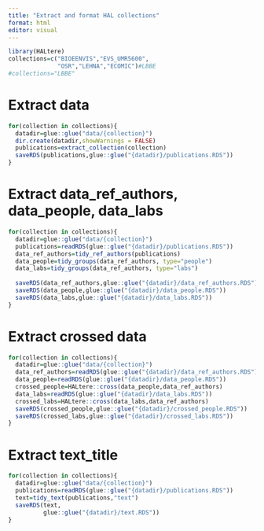 ```yaml
---
title: "Extract and format HAL collections"
format: html
editor: visual
---
```


```r
library(HALtere)
collections=c("BIOEENVIS","EVS_UMR5600",
              "OSR","LEHNA","ECOMIC")#LBBE
#collections="LBBE"
```

# Extract data

```r
for(collection in collections){
  datadir=glue::glue("data/{collection}")
  dir.create(datadir,showWarnings = FALSE)
  publications=extract_collection(collection)
  saveRDS(publications,glue::glue("{datadir}/publications.RDS"))
}
```

# Extract data_ref_authors, data_people, data_labs

```r
for(collection in collections){
  datadir=glue::glue("data/{collection}")
  publications=readRDS(glue::glue("{datadir}/publications.RDS"))
  data_ref_authors=tidy_ref_authors(publications)
  data_people=tidy_groups(data_ref_authors, type="people")
  data_labs=tidy_groups(data_ref_authors, type="labs")
  
  saveRDS(data_ref_authors,glue::glue("{datadir}/data_ref_authors.RDS"))
  saveRDS(data_people,glue::glue("{datadir}/data_people.RDS"))
  saveRDS(data_labs,glue::glue("{datadir}/data_labs.RDS"))
}
```

# Extract crossed data

```r
for(collection in collections){
  datadir=glue::glue("data/{collection}")
  data_ref_authors=readRDS(glue::glue("{datadir}/data_ref_authors.RDS"))
  data_people=readRDS(glue::glue("{datadir}/data_people.RDS"))
  crossed_people=HALtere::cross(data_people,data_ref_authors)
  data_labs=readRDS(glue::glue("{datadir}/data_labs.RDS"))
  crossed_labs=HALtere::cross(data_labs,data_ref_authors)
  saveRDS(crossed_people,glue::glue("{datadir}/crossed_people.RDS"))
  saveRDS(crossed_labs,glue::glue("{datadir}/crossed_labs.RDS"))
}
```

# Extract text_title

```r
for(collection in collections){
  datadir=glue::glue("data/{collection}")
  publications=readRDS(glue::glue("{datadir}/publications.RDS"))
  text=tidy_text(publications,"text")
  saveRDS(text,
          glue::glue("{datadir}/text.RDS"))
}
```
